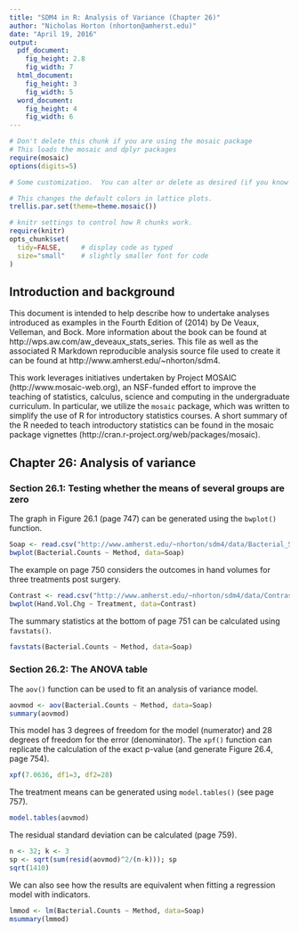 ```yaml
---
title: "SDM4 in R: Analysis of Variance (Chapter 26)"
author: "Nicholas Horton (nhorton@amherst.edu)"
date: "April 19, 2016"
output: 
  pdf_document:
    fig_height: 2.8
    fig_width: 7
  html_document:
    fig_height: 3
    fig_width: 5
  word_document:
    fig_height: 4
    fig_width: 6
---
```



```r
# Don't delete this chunk if you are using the mosaic package
# This loads the mosaic and dplyr packages
require(mosaic)
options(digits=5)
```

```r
# Some customization.  You can alter or delete as desired (if you know what you are doing).

# This changes the default colors in lattice plots.
trellis.par.set(theme=theme.mosaic())  

# knitr settings to control how R chunks work.
require(knitr)
opts_chunk$set(
  tidy=FALSE,     # display code as typed
  size="small"    # slightly smaller font for code
)
```

## Introduction and background 

This document is intended to help describe how to undertake analyses introduced 
as examples in the Fourth Edition of \emph{Stats: Data and Models} (2014) by De Veaux, Velleman, and Bock.
More information about the book can be found at http://wps.aw.com/aw_deveaux_stats_series.  This
file as well as the associated R Markdown reproducible analysis source file used to create it can be found at http://www.amherst.edu/~nhorton/sdm4.

This work leverages initiatives undertaken by Project MOSAIC (http://www.mosaic-web.org), an NSF-funded effort to improve the teaching of statistics, calculus, science and computing in the undergraduate curriculum. In particular, we utilize the `mosaic` package, which was written to simplify the use of R for introductory statistics courses. A short summary of the R needed to teach introductory statistics can be found in the mosaic package vignettes (http://cran.r-project.org/web/packages/mosaic).

## Chapter 26: Analysis of variance

### Section 26.1: Testing whether the means of several groups are zero

The graph in Figure 26.1 (page 747) can be generated using the `bwplot()` function.

```r
Soap <- read.csv("http://www.amherst.edu/~nhorton/sdm4/data/Bacterial_Soap.csv")
bwplot(Bacterial.Counts ~ Method, data=Soap)
```

The example on page 750 considers the outcomes in hand volumes for three treatments
post surgery.
```r
Contrast <- read.csv("http://www.amherst.edu/~nhorton/sdm4/data/Contrast_baths.csv")
bwplot(Hand.Vol.Chg ~ Treatment, data=Contrast)
```

The summary statistics at the bottom of page 751 can be calculated using `favstats()`.

```r
favstats(Bacterial.Counts ~ Method, data=Soap)
```

### Section 26.2: The ANOVA table

The `aov()` function can be used to fit an analysis of variance model.

```r
aovmod <- aov(Bacterial.Counts ~ Method, data=Soap)
summary(aovmod)
```

This model has 3 degrees of freedom for the model (numerator) and 28 degrees of
freedom for the error (denominator).  The `xpf()` function can replicate the calculation of the exact p-value (and generate Figure 26.4, page 754).

```r
xpf(7.0636, df1=3, df2=28)
```


The treatment means can be generated using `model.tables()` (see page 757).

```r
model.tables(aovmod)
```

The residual standard deviation can be calculated (page 759).

```r
n <- 32; k <- 3
sp <- sqrt(sum(resid(aovmod)^2/(n-k))); sp
sqrt(1410)
```

We can also see how the results are equivalent when fitting a regression model
with indicators.

```r
lmmod <- lm(Bacterial.Counts ~ Method, data=Soap)
msummary(lmmod)
```
